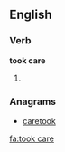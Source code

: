 ==English==

===Verb===
'''took care'''

# {{simple past of|take care}}

===Anagrams===
* [[caretook#English|caretook]]

[[fa:took care]]